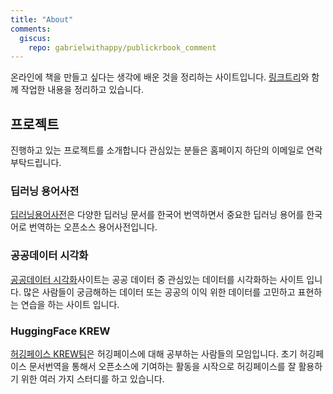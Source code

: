 ```yaml
---
title: "About"
comments:
  giscus:
    repo: gabrielwithappy/publickrbook_comment
---
```


온라인에 책을 만들고 싶다는 생각에 배운 것을 정리하는 사이트입니다. [링크트리](https://linktr.ee/sungmo.yang)와 함께 작업한 내용을 정리하고 있습니다.


## 프로젝트
진행하고 있는 프로젝트를 소개합니다 관심있는 분들은 홈페이지 하단의 이메일로 연락 부탁드립니다.

### 딥러닝 용어사전
[딥러닝용어사전](https://pseudo-lab.github.io/deep-learning-glossary/)은 다양한 딥러닝 문서를 한국어 번역하면서 중요한 딥러닝 용어를 한국어로 번역하는 오픈소스 용어사전입니다.

### 공공데이터 시각화
[공공데이터 시각화](https://www.publickrbook.com/)사이트는 공공 데이터 중 관심있는 데이터를 시각화하는 사이트 입니다. 많은 사람들이 궁금해하는 데이터 또는 공공의 이익 위한 데이터를 고민하고 표현하는 연습을 하는 사이트 입니다.

### HuggingFace KREW
[허깅페이스 KREW팀](https://pseudo-lab.github.io/huggingface_krew/)은 허깅페이스에 대해 공부하는 사람들의 모임입니다. 초기 허깅페이스 문서번역을 통해서 오픈소스에 기여하는 활동을 시작으로 허깅페이스를 잘 활용하기 위한 여러 가지 스터디를 하고 있습니다.




